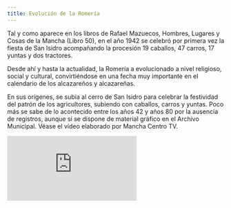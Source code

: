```yaml
---
title: Evolución de la Romería
---
```


Tal y como aparece en los libros de Rafael Mazuecos, Hombres, Lugares y Cosas de la Mancha (Libro 50), en el año 1942 se celebró por primera vez la fiesta de San Isidro acompañando la procesión 19 caballos, 47 carros, 17 yuntas y dos tractores.

Desde ahí y hasta la actualidad, la Romería a evolucionado a nivel religioso, social y cultural, convirtiéndose en una fecha muy importante en el calendario de los alcazareños y alcazareñas.

En sus orígenes, se subía al cerro de San Isidro para celebrar la festividad del patrón de los agricultores, subiendo con caballos, carros y yuntas. Poco más se sabe de lo acontecido entre los años 42 y años 80 por la ausencia de registros, aunque sí se dispone de material gráfico en el Archivo Municipal. Véase el vídeo elaborado por Mancha Centro TV.

<div class="w-full h-96 relative">
  <iframe class="absolute top-0 left-0 w-full h-full" src="https://www.youtube.com/embed/683MKETbh9Q?si=MNxzp8WB-yoQADwf" title="YouTube video player" frameborder="0" allow="accelerometer; autoplay; clipboard-write; encrypted-media; gyroscope; picture-in-picture; web-share" allowfullscreen />
</div>

Posteriormente, allá por los años 90, constituida ya la Hermandad de San Isidro, era de costumbre celebrar la imposición de bandas y entrega de ramos a la Reina y Damas de San Isidro, acto que se realizaba en el actual edificio del conservatorio de Música, precedido por un pasacalles en la que una banda de cornetas acompañaba a la comitiva, formada por la Reina y Damas, miembros de la Hermandad de San Isidro y pueblo de Alcázar. Dicho pasacalles comenzaba y terminaba en la iglesia de San Francisco.

<div class="w-full h-96 relative">
  <iframe class="absolute top-0 left-0 w-full h-full" src="https://www.youtube.com/embed/KoJAV8xwmU8?si=PbsKY0i5nZAVKkNv" title="YouTube video player" frameborder="0" allow="accelerometer; autoplay; clipboard-write; encrypted-media; gyroscope; picture-in-picture; web-share" allowfullscreen />
</div>

En la noche previa, era costumbre celebrar la tradicional verbena en la Plaza del Altozano de la Inmaculada, donde se obsequiaba a la concurrencia con el tradicional zurra y alcahuetas. Generalmente eran orquestas las que amenizaban la noche previa a la festividad de San Isidro.

<div class="w-full h-96 relative">
  <iframe class="absolute top-0 left-0 w-full h-full" src="https://www.youtube.com/embed/gmrjJZKrSoY?si=6vTIkxZ35ta1HKPI" title="YouTube video player" frameborder="0" allow="accelerometer; autoplay; clipboard-write; encrypted-media; gyroscope; picture-in-picture; web-share" allowfullscreen />
</div>

La Romería era muy similar a la que se celebra en la actualidad, aunque hemos de destacar la gran participación de caballistas, peñas de Alcázar así como tractores y remolques engalanados para la ocasión, los cuales se contaban por decenas. Puede verse en este vídeo la Romería de 1990.

<div class="w-full h-96 relative">
  <iframe class="absolute top-0 left-0 w-full h-full" src="https://www.youtube.com/embed/H5adOToNexU?si=mMvLrC_4aNCb7hD0" title="YouTube video player" frameborder="0" allow="accelerometer; autoplay; clipboard-write; encrypted-media; gyroscope; picture-in-picture; web-share" allowfullscreen />
</div>

Poco a poco la festividad de San Isidro ha ido adaptándose a los tiempos, conservando su esencia pero evolucionando en función de las demandas de la sociedad.

De esta manera, se eliminó la elección de Reinas y Damas de San Isidro, convirtiéndose únicamente en Damas de San Isidro, quedando también abierta la posibilidad a la incorporación de Zagales de San Isidro.

En el acto de bendición de ramos e imposición de bandas, se ha incorporado el canto de Mayos a San Isidro, en un acto que viene a recordar al que inicialmente se hacía en el edificio del actual Conservatorio de Música, eliminándose también el pasacalles por la localidad.

Con respecto a la verbena, debido a la decadencia de los últimos años, donde acudían muchos menos vecinos que los años iniciales, se optó por cambiar su ubicación al cerro de San Isidro, unificando un único ambiente festivo, ya que hasta entonces, la víspera se celebraba en el cerro por parte de la gente joven y en la Plaza del Altozano por parte de las personas de mediana edad y mayores.

En cuanto a la Romería, desgraciadamente, la participación ha ido decayendo con el paso de los años, a pesar de los esfuerzos de la Hermandad de potenciar ésta. Esto se debe en gran parte a la trasformación de la sociedad alcazareña, la cual ha pasado de dedicarse principalmente a la agricultura en el pasado a hacerlo al sector servicios. Este hecho ha propiciado un gran descenso de la actividad agrícola en nuestra ciudad y, por tanto, de la maquinaria empleada para salir en la Romería. También, la desaparición de las peñas en nuestra localidad, hizo que éstas no participasen en la Romería, quedando reducida a un escaso número de cuadrillas.

No obstante, uno de los aspectos que ha evolucionado es la participación y el movimiento social, propiciado por el aumento de actividades para celebrar la Romería de San Isidro. El patrocinio de las empresas de la localidad, las Administraciones Públicas y la colaboración del pueblo en general, ha permitido a esta Hermandad organizar actividades para todos los públicos, como la "I Noche Manchega", la "I Carrera de Orientación", el "I Concurso de Dibujo" o los Juegos Populares, actividades que tuvieron una gran aceptación el pasado año y que se seguirán potenciando en años venideros.
